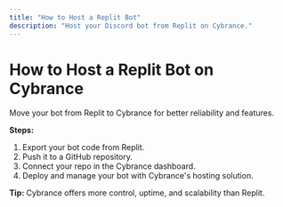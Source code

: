 ```yaml
---
title: "How to Host a Replit Bot"
description: "Host your Discord bot from Replit on Cybrance."
---
```


# How to Host a Replit Bot on Cybrance

Move your bot from Replit to Cybrance for better reliability and features.

**Steps:**

1. Export your bot code from Replit.
2. Push it to a GitHub repository.
3. Connect your repo in the Cybrance dashboard.
4. Deploy and manage your bot with Cybrance's hosting solution.

**Tip:** Cybrance offers more control, uptime, and scalability than Replit.
